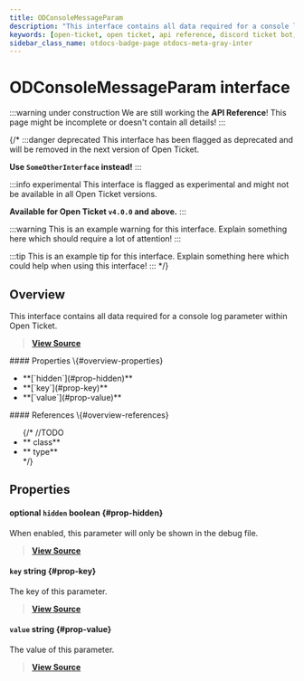 ```yaml
---
title: ODConsoleMessageParam
description: "This interface contains all data required for a console log parameter within Open Ticket."
keywords: [open-ticket, open ticket, api reference, discord ticket bot, interface]
sidebar_class_name: otdocs-badge-page otdocs-meta-gray-inter
---
```

<head>
    <link rel="apple-touch-icon" href="/img/logo_vertical.png"/>
</head>

# ODConsoleMessageParam <M color="gray">interface</M>

:::warning under construction
We are still working the **API Reference**! This page might be incomplete or doesn't contain all details!
:::

{/*
:::danger deprecated
This interface has been flagged as deprecated and will be removed in the next version of Open Ticket.

**Use `SomeOtherInterface` instead!**
:::

:::info experimental
This interface is flagged as experimental and might not be available in all Open Ticket versions.

**Available for Open Ticket `v4.0.0` and above.**
:::

:::warning
This is an example warning for this interface. Explain something here which should require a lot of attention!
:::

:::tip
This is an example tip for this interface. Explain something here which could help when using this interface!
:::
*/}

## Overview
This interface contains all data required for a console log parameter within Open Ticket.

> [**View Source**](https://otgithub.dj-dj.be/tree/main/src/core/api/modules/console.ts#L18)

<FlexHorizontal>
<div style={{width:"50%"}} className="otdocs-flex-mobile-width">
    #### Properties \{#overview-properties}
    <ul>
        <li>**[`hidden`](#prop-hidden)**</li>
        <li>**[`key`](#prop-key)**</li>
        <li>**[`value`](#prop-value)**</li>
    </ul>
</div>
<div style={{width:"50%"}} className="otdocs-flex-mobile-width">
    #### References \{#overview-references}
    <ul>
        {/*
        //TODO
        <li>**<code><ApiUrl url="class:ODId" label="api.ODId"/></code> <M color="purple">class</M>**</li>
        <li>**<code><ApiUrl url="type:ODExampleType" label="api.ODExampleType"/></code> <M color="brown">type</M>**</li>
        */}
    </ul>
</div>
</FlexHorizontal>

## Properties
<Divider></Divider>
#### <C color="red">optional</C> `hidden` <M color="red">boolean</M> <ApiBlock><ApiUrl url="js:boolean" label="boolean"/></ApiBlock> \{#prop-hidden}
When enabled, this parameter will only be shown in the debug file.

> [**View Source**](https://otgithub.dj-dj.be/tree/main/src/core/api/modules/console.ts#L24)

<Divider></Divider>
#### `key` <M color="blue">string</M> <ApiBlock><ApiUrl url="js:string" label="string"/></ApiBlock> \{#prop-key}
The key of this parameter.

> [**View Source**](https://otgithub.dj-dj.be/tree/main/src/core/api/modules/console.ts#L20)

<Divider></Divider>
#### `value` <M color="blue">string</M> <ApiBlock><ApiUrl url="js:string" label="string"/></ApiBlock> \{#prop-value}
The value of this parameter.

> [**View Source**](https://otgithub.dj-dj.be/tree/main/src/core/api/modules/console.ts#L22)

<Divider></Divider>

